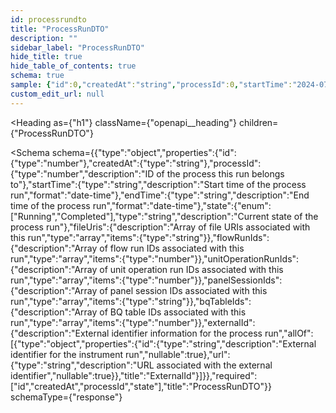```yaml
---
id: processrundto
title: "ProcessRunDTO"
description: ""
sidebar_label: "ProcessRunDTO"
hide_title: true
hide_table_of_contents: true
schema: true
sample: {"id":0,"createdAt":"string","processId":0,"startTime":"2024-07-29T15:51:28.071Z","endTime":"2024-07-29T15:51:28.071Z","state":"Running","fileUris":["string"],"flowRunIds":[0],"unitOperationRunIds":[0],"panelSessionIds":["string"],"bqTableIds":[0],"externalId":{"id":"string","url":"string"}}
custom_edit_url: null
---
```



<Heading
  as={"h1"}
  className={"openapi__heading"}
  children={"ProcessRunDTO"}
>
</Heading>





<Schema
  schema={{"type":"object","properties":{"id":{"type":"number"},"createdAt":{"type":"string"},"processId":{"type":"number","description":"ID of the process this run belongs to"},"startTime":{"type":"string","description":"Start time of the process run","format":"date-time"},"endTime":{"type":"string","description":"End time of the process run","format":"date-time"},"state":{"enum":["Running","Completed"],"type":"string","description":"Current state of the process run"},"fileUris":{"description":"Array of file URIs associated with this run","type":"array","items":{"type":"string"}},"flowRunIds":{"description":"Array of flow run IDs associated with this run","type":"array","items":{"type":"number"}},"unitOperationRunIds":{"description":"Array of unit operation run IDs associated with this run","type":"array","items":{"type":"number"}},"panelSessionIds":{"description":"Array of panel session IDs associated with this run","type":"array","items":{"type":"string"}},"bqTableIds":{"description":"Array of BQ table IDs associated with this run","type":"array","items":{"type":"number"}},"externalId":{"description":"External identifier information for the process run","allOf":[{"type":"object","properties":{"id":{"type":"string","description":"External identifier for the instrument run","nullable":true},"url":{"type":"string","description":"URL associated with the external identifier","nullable":true}},"title":"ExternalId"}]}},"required":["id","createdAt","processId","state"],"title":"ProcessRunDTO"}}
  schemaType={"response"}
>
  
</Schema>
            